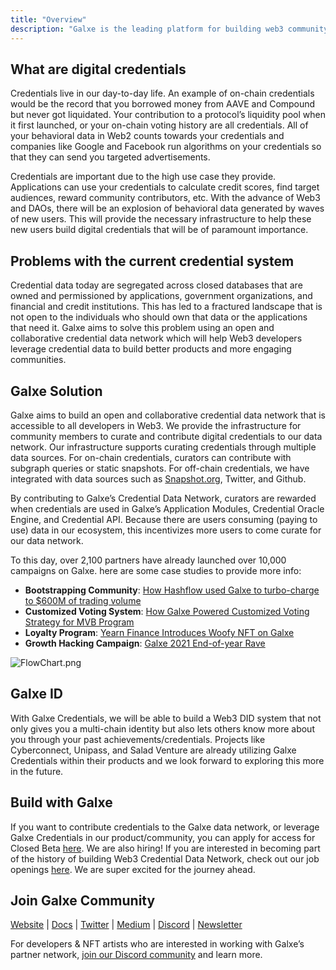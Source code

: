```yaml
---
title: "Overview"
description: "Galxe is the leading platform for building web3 community. With over 11 million unique users to date, Galxe has propelled the growth of Optimism, Polygon, Arbitrum, and more than 2700 partners with reward-based loyalty programs. Start your campaign today at [galxe.com](https://galxe.com/)!"
---
```


## What are digital credentials[](#what-are-digital-credentials "Direct link to heading")

Credentials live in our day-to-day life. An example of on-chain credentials would be the record that you borrowed money from AAVE and Compound but never got liquidated. Your contribution to a protocol’s liquidity pool when it first launched, or your on-chain voting history are all credentials. All of your behavioral data in Web2 counts towards your credentials and companies like Google and Facebook run algorithms on your credentials so that they can send you targeted advertisements.

Credentials are important due to the high use case they provide. Applications can use your credentials to calculate credit scores, find target audiences, reward community contributors, etc. With the advance of Web3 and DAOs, there will be an explosion of behavioral data generated by waves of new users. This will provide the necessary infrastructure to help these new users build digital credentials that will be of paramount importance.

## Problems with the current credential system[](#problems-with-the-current-credential-system "Direct link to heading")

Credential data today are segregated across closed databases that are owned and permissioned by applications, government organizations, and financial and credit institutions. This has led to a fractured landscape that is not open to the individuals who should own that data or the applications that need it. Galxe aims to solve this problem using an open and collaborative credential data network which will help Web3 developers leverage credential data to build better products and more engaging communities.

## Galxe Solution[](#galxe-solution "Direct link to heading")

Galxe aims to build an open and collaborative credential data network that is accessible to all developers in Web3\. We provide the infrastructure for community members to curate and contribute digital credentials to our data network. Our infrastructure supports curating credentials through multiple data sources. For on-chain credentials, curators can contribute with subgraph queries or static snapshots. For off-chain credentials, we have integrated with data sources such as [Snapshot.org](http://snapshot.org/), Twitter, and Github.

By contributing to Galxe’s Credential Data Network, curators are rewarded when credentials are used in Galxe’s Application Modules, Credential Oracle Engine, and Credential API. Because there are users consuming (paying to use) data in our ecosystem, this incentivizes more users to come curate for our data network.

To this day, over 2,100 partners have already launched over 10,000 campaigns on Galxe. here are some case studies to provide more info:

* **Bootstrapping Community**: [How Hashflow used Galxe to turbo-charge to $600M of trading volume](/case-studies/DEXGrowthWithHashflow)
* **Customized Voting System**: [How Galxe Powered Customized Voting Strategy for MVB Program](https://www.binance.org/en/blog/mvbiii-forming-a-voting-committee-to-bring-decentralization-into-the-mvb-program/)
* **Loyalty Program**: [Yearn Finance Introduces Woofy NFT on Galxe](https://blog.galxe.com/yearn-finance-introduces-woofy-nfts-on-project-galaxy-95bf7ece2493)
* **Growth Hacking Campaign**: [Galxe 2021 End-of-year Rave](https://blog.galxe.com/growth-hacking-in-web3-2021-project-galaxy-eoy-rave-campaign-recap-946a7452930b)

![FlowChart.png](/images/FlowChart-9b0c8fa158b7438c54d65c3bfb9e7953.png "Flow Chart")

## Galxe ID[](#galxe-id "Direct link to heading")

With Galxe Credentials, we will be able to build a Web3 DID system that not only gives you a multi-chain identity but also lets others know more about you through your past achievements/credentials. Projects like Cyberconnect, Unipass, and Salad Venture are already utilizing Galxe Credentials within their products and we look forward to exploring this more in the future.

## Build with Galxe[](#build-with-galxe "Direct link to heading")

If you want to contribute credentials to the Galxe data network, or leverage Galxe Credentials in our product/community, you can apply for access for Closed Beta [here](https://gal.xyz/application). We are also hiring! If you are interested in becoming part of the history of building Web3 Credential Data Network, check out our job openings [here](https://gal.xyz/careers). We are super excited for the journey ahead.

## Join Galxe Community[](#join-galxe-community "Direct link to heading")

[Website](https://galxe.com/) | [Docs](https://docs.galxe.com/) | [Twitter](https://twitter.com/intent/follow?screen%5Fname=Galxe) | [Medium](https://blog.galxe.com/) | [Discord](https://discord.gg/galxe) | [Newsletter](http://newsletter.galxe.com/)

For developers & NFT artists who are interested in working with Galxe’s partner network, [join our Discord community](https://discord.gg/galxe) and learn more.